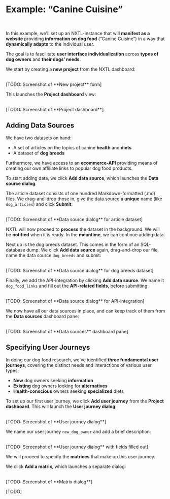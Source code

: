 
# Example: “Canine Cuisine”

<br />

In this example, we'll set up an NXTL-instance that will **manifest as a website** providing **information on dog food** (“Canine Cuisine”) in a way that **dynamically adapts** to the individual user.

The goal is to fascilitate **user interface individualization** across **types of dog owners** and **their dogs’ needs**.

We start by creating a **new project** from the NXTL dashboard:

<br />
<div className="img">[TODO: Screenshot of **New project** form]</div>

This launches the **Project dashboard** view:

<br />
<div className="img">[TODO: Screenshot of **Project dashboard**]</div>

## Adding Data Sources

We have two datasets on hand:

- A set of articles on the topics of canine **health** and **diets**
- A dataset of **dog breeds**

Furthermore, we have access to an **ecommerce-API** providing means of creating our own affiliate links to popular dog food products.

To start adding data, we click **Add data source**, which launches the **Data source dialog**.

The article dataset consists of one hundred Markdown-formatted (.md) files. We drag-and-drop those in, give the data source a **unique** name (like `dog_articles`) and click **Submit**:

<br />
<div className="img">
  [TODO: Screenshot of **Data source dialog** for article dataset]
</div>

NXTL will now proceed to **process** the dataset in the background. We will be **notified** when it is ready. In the **meantime**, we can continue adding data.

Next up is the dog breeds dataset. This comes in the form of an SQL-database dump. We click **Add data source** again, drag-and-drop our file, name the data source `dog_breeds` and submit:

<br />
<div className="img">
  [TODO: Screenshot of **Data source dialog** for dog breeds dataset]
</div>

Finally, we add the API-integration by clicking **Add data source**. We name it `dog_food_links` and fill out the **API-related fields**, before submitting:

<br />
<div className="img">
  [TODO: Screenshot of **Data source dialog** for API-integration]
</div>

We now have all our data sources in place, and can keep track of them from the **Data sources** dashboard pane:

<br />
<div className="img">[TODO: Screenshot of **Data sources** dashboard pane]</div>

## Specifying User Journeys

In doing our dog food research, we've identified **three fundamental user journeys**, covering the distinct needs and interactions of various user types:

- **New** dog owners seeking **information**
- **Existing** dog owners looking for **alternatives**
- **Health-conscious** owners seeking **specialized** diets

To set up our first user journey, we click **Add user journey** from the **Project dashboard**. This will launch the **User journey dialog**:

<br />
<div className="img">[TODO: Screenshot of **User journey dialog**]</div>

We name our user journey `new_dog_owner` and add a brief description:

<br />
<div className="img">
  [TODO: Screenshot of **User journey dialog** with fields filled out]
</div>

We will proceed to specify the **matrices** that make up this user journey.

We click **Add a matrix**, which launches a separate dialog:

<br />
<div className="img">[TODO: Screenshot of **Matrix dialog**]</div>

[TODO]
